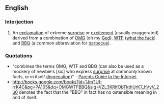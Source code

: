 {{rfv}}
==English==

===Interjection===
#{{Internet slang}} An [[exclamation]] of extreme [[surprise]] or [[excitement]] (usually exaggerated) derived from a combination of [[OMG]] (oh my [[God]]), [[WTF]] ([[what the fuck]]) and [[BBQ]] (a common abbreviation for [[barbecue]]).

===Quotations===
*"combines the terms OMG, WTF and BBQ (can also be used as a mockery of newbie's [sic] who express [[surprise]] at commonly known facts, or in itself [[deprecation]])" - [http://books.google.com/books?id=C_AF0rzXS9AC&pg=PA115&dq=OMGWTFBBQ&sig=sFgfBKLhUzgqRAfANJgzX27axCA Parents Guide to the Internet]
*http://books.google.com/books?id=1JmTUI-rrK4C&pg=PA105&dq=OMGWTFBBQ&sig=VZL3KRlfObTkthUrK7_hVyV_2u0 denotes the fact that the "BBQ" in fact has no ostensible meaning in and of itself.